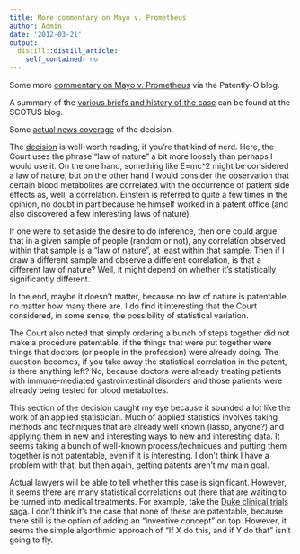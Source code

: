 ```yaml
---
title: More commentary on Mayo v. Prometheus
author: Admin
date: '2012-03-21'
output:
  distill::distill_article:
    self_contained: no
---
```


Some more <a href="http://www.patentlyo.com/patent/2012/03/mayo-v-prometheus-natural-process-known-elements-normally-no-patent.html" target="_blank">commentary on Mayo v. Prometheus</a> via the Patently-O blog.

A summary of the <a href="http://www.scotusblog.com/case-files/cases/mayo-collaborative-services-v-prometheus-laboratories-inc/" target="_blank">various briefs and history of the case</a> can be found at the SCOTUS blog.

Some <a href="http://www.nytimes.com/2012/03/21/business/justices-reject-patents-for-medical-tests-relying-on-drug-dosages.html" target="_blank">actual news coverage</a> of the decision.

The <a href="http://www.supremecourt.gov/opinions/11pdf/10-1150.pdf" target="_blank">decision</a> is well-worth reading, if you’re that kind of nerd. Here, the Court uses the phrase “law of nature” a bit more loosely than perhaps I would use it. On the one hand, something like E=mc^2 might be considered a law of nature, but on the other hand I would consider the observation that certain blood metabolites are correlated with the occurrence of patient side effects as, well, a correlation. Einstein is referred to quite a few times in the opinion, no doubt in part because he himself worked in a patent office (and also discovered a few interesting laws of nature).

If one were to set aside the desire to do inference, then one could argue that in a given sample of people (random or not), any correlation observed within that sample is a “law of nature”, at least within that sample. Then if I draw a different sample and observe a different correlation, is that a different law of nature? Well, it might depend on whether it’s statistically significantly different.

In the end, maybe it doesn’t matter, because no law of nature is patentable, no matter how many there are. I do find it interesting that the Court considered, in some sense, the possibility of statistical variation.

The Court also noted that simply ordering a bunch of steps together did not make a procedure patentable, if the things that were put together were things that doctors (or people in the profession) were already doing. The question becomes, if you take away the statistical correlation in the patent, is there anything left? No, because doctors were already treating patients with immune-mediated gastrointestinal disorders and those patients were already being tested for blood metabolites. 

This section of the decision caught my eye because it sounded a lot like the work of an applied statistician. Much of applied statistics involves taking methods and techniques that are already well known (lasso, anyone?) and applying them in new and interesting ways to new and interesting data. It seems taking a bunch of well-known process/techniques and putting them together is not patentable, even if it is interesting. I don&#8217;t think I have a problem with that, but then again, getting patents aren&#8217;t my main goal.

Actual lawyers will be able to tell whether this case is significant. However, it seems there are many statistical correlations out there that are waiting to be turned into medical treatments. For example, take the <a href="http://simplystatistics.tumblr.com/post/18378666076/the-duke-saga-starter-set" target="_blank">Duke clinical trials saga</a>. I don’t think it’s the case that none of these are patentable, because there still is the option of adding an “inventive concept” on top. However, it seems the simple algorthmic approach of “If X do this, and if Y do that” isn’t going to fly.
